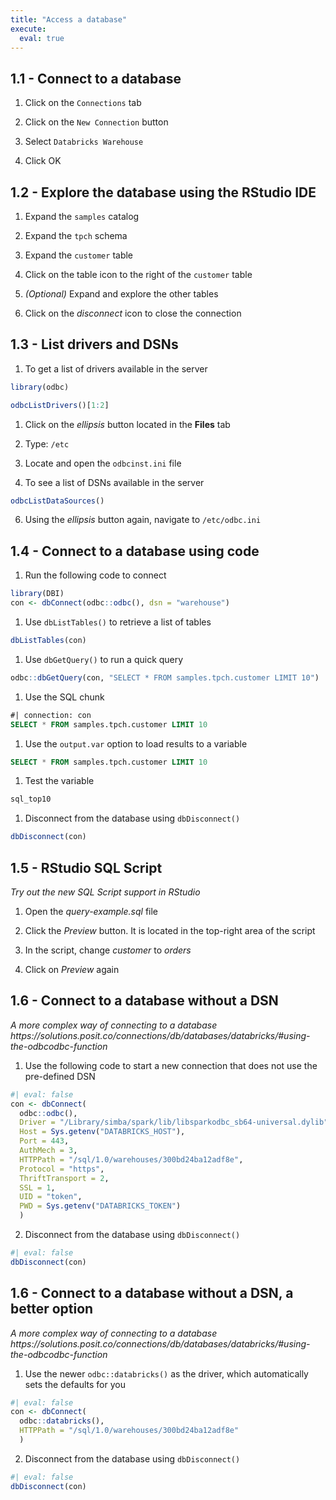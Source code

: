 ```yaml
---
title: "Access a database"
execute: 
  eval: true
---
```


## 1.1 - Connect to a database

1. Click on the `Connections` tab

1. Click on the `New Connection` button

1. Select `Databricks Warehouse`

1. Click OK

## 1.2 - Explore the database using the RStudio IDE

1. Expand the `samples` catalog

1. Expand the `tpch` schema

1. Expand the `customer` table

1. Click on the table icon to the right of the `customer` table 

1. *(Optional)* Expand and explore the other tables

1. Click on the *disconnect* icon to close the connection


## 1.3 - List drivers and DSNs 

1. To get a list of drivers available in the server
```r
library(odbc)

odbcListDrivers()[1:2]
```

1. Click on the *ellipsis* button located in the **Files** tab

1. Type: `/etc`

1. Locate and open the `odbcinst.ini` file

1. To see a list of DSNs available in the server
```r
odbcListDataSources()
```

6. Using the *ellipsis* button again, navigate to `/etc/odbc.ini`

## 1.4 - Connect to a database using code

1. Run the following code to connect
```r
library(DBI)
con <- dbConnect(odbc::odbc(), dsn = "warehouse")
```

1. Use `dbListTables()` to retrieve a list of tables

```r
dbListTables(con)
```

1. Use `dbGetQuery()` to run a quick query
```r
odbc::dbGetQuery(con, "SELECT * FROM samples.tpch.customer LIMIT 10")
```

1. Use the SQL chunk
```sql
#| connection: con
SELECT * FROM samples.tpch.customer LIMIT 10
```

1. Use the `output.var` option to load results to a variable
```sql
SELECT * FROM samples.tpch.customer LIMIT 10
```

1. Test the variable
```r
sql_top10
```

1. Disconnect from the database using `dbDisconnect()`
```r
dbDisconnect(con)
```

## 1.5 - RStudio SQL Script

*Try out the new SQL Script support in RStudio*

1. Open the *query-example.sql* file

1. Click the *Preview* button. It is located in the top-right area of the script

1. In the script, change *customer* to *orders*

1. Click on *Preview* again

## 1.6 - Connect to a database without a DSN
*A more complex way of connecting to a database https://solutions.posit.co/connections/db/databases/databricks/#using-the-odbcodbc-function*

1. Use the following code to start a new connection that does not use the pre-defined DSN
```r
#| eval: false
con <- dbConnect(
  odbc::odbc(),
  Driver = "/Library/simba/spark/lib/libsparkodbc_sb64-universal.dylib",
  Host = Sys.getenv("DATABRICKS_HOST"),
  Port = 443,
  AuthMech = 3,
  HTTPPath = "/sql/1.0/warehouses/300bd24ba12adf8e",
  Protocol = "https",
  ThriftTransport = 2,
  SSL = 1,
  UID = "token",
  PWD = Sys.getenv("DATABRICKS_TOKEN")
  )
```

2. Disconnect from the database using `dbDisconnect()`
```r
#| eval: false
dbDisconnect(con)
```

## 1.6 - Connect to a database without a DSN, a better option
*A more complex way of connecting to a database https://solutions.posit.co/connections/db/databases/databricks/#using-the-odbcodbc-function*

1. Use the newer `odbc::databricks()` as the driver, which automatically sets the
defaults for you
```r
#| eval: false
con <- dbConnect(
  odbc::databricks(),
  HTTPPath = "/sql/1.0/warehouses/300bd24ba12adf8e"
  )
```

2. Disconnect from the database using `dbDisconnect()`
```r
#| eval: false
dbDisconnect(con)
```

